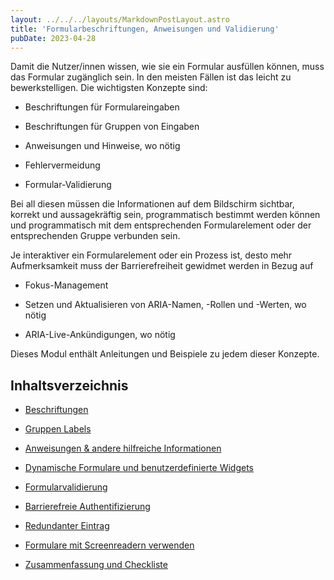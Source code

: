 ```yaml
---
layout: ../../../layouts/MarkdownPostLayout.astro
title: 'Formularbeschriftungen, Anweisungen und Validierung'
pubDate: 2023-04-28
---
```


Damit die Nutzer/innen wissen, wie sie ein Formular ausfüllen können, muss das
Formular zugänglich sein. In den meisten Fällen ist das leicht zu bewerkstelligen.
Die wichtigsten Konzepte sind:

- Beschriftungen für Formulareingaben

- Beschriftungen für Gruppen von Eingaben

- Anweisungen und Hinweise, wo nötig

- Fehlervermeidung

- Formular-Validierung

Bei all diesen müssen die Informationen auf dem Bildschirm sichtbar, korrekt und
aussagekräftig sein, programmatisch bestimmt werden können und programmatisch mit
dem entsprechenden Formularelement oder der entsprechenden Gruppe verbunden sein.

Je interaktiver ein Formularelement oder ein Prozess ist, desto mehr Aufmerksamkeit
muss der Barrierefreiheit gewidmet werden in Bezug auf

- Fokus-Management

- Setzen und Aktualisieren von ARIA-Namen, -Rollen und -Werten, wo nötig

- ARIA-Live-Ankündigungen, wo nötig

Dieses Modul enthält Anleitungen und Beispiele zu jedem dieser Konzepte.

## Inhaltsverzeichnis

- [Beschriftungen](/tutorials/formulare/beschriftungen)

- [Gruppen Labels](/tutorials/formulare/gruppen-labels)

- [Anweisungen & andere hilfreiche Informationen](/tutorials/formulare/anweisungen)

- [Dynamische Formulare und benutzerdefinierte Widgets](/tutorials/formulare/dynamisch-angepasst)

- [Formularvalidierung](/tutorials/formulare/formularvalidierung)

- [Barrierefreie Authentifizierung](/tutorials/formulare/barrierefreie-authentifizierung)

- [Redundanter Eintrag](/tutorials/formulare/redundanter-eintrag)

- [Formulare mit Screenreadern verwenden](/tutorials/formulare/screen-reader)

- [Zusammenfassung und Checkliste](/tutorials/formulare/checkliste)
